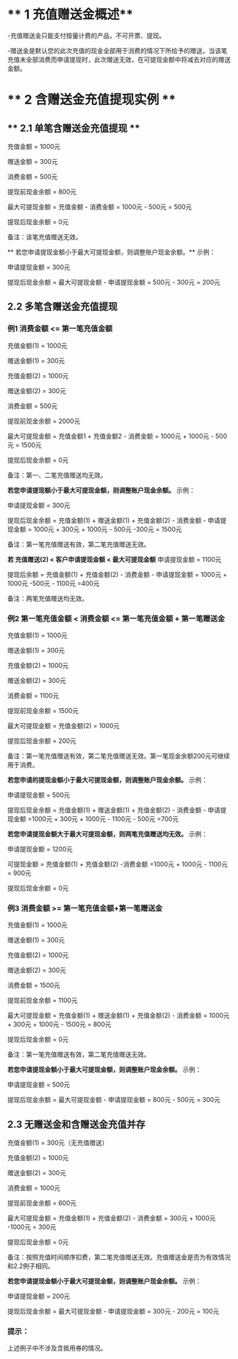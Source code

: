 # ** 1 充值赠送金概述**

-充值赠送金只能支付按量计费的产品，不可开票、提现。

-赠送金是默认您的此次充值的现金全部用于消费的情况下所给予的赠送，当该笔充值未全部消费而申请提现时，此次赠送无效，在可提现金额中将减去对应的赠送金额。

# ** 2 含赠送金充值提现实例 **
## ** 2.1 单笔含赠送金充值提现 **
充值金额 = 1000元

赠送金额 = 300元

消费金额 = 500元

提现前现金余额 = 800元

最大可提现金额 = 充值金额 - 消费金额 = 1000元 - 500元 = 500元

提现后现金余额 = 0元

备注：该笔充值赠送无效。

** 若您申请提现金额小于最大可提现金额，则调整账户现金余额。**
示例：

申请提现金额 = 300元

提现后现金余额 = 最大可提现金额 - 申请提现金额 = 500元 - 300元 = 200元

## **2.2 多笔含赠送金充值提现**
### **例1 消费金额 <= 第一笔充值金额**
充值金额(1) = 1000元

赠送金额(1) = 300元

充值金额(2) = 1000元

赠送金额(2) = 300元

消费金额 = 500元

提现前现金余额 = 2000元

最大可提现金额 = 充值金额1 + 充值金额2 - 消费金额 = 1000元 + 1000元 - 500元 = 1500元

提现后现金余额 = 0元

备注：第一、二笔充值赠送均无效。

**若您申请提现额小于最大可提现金额，则调整账户现金余额。**
示例：

申请提现金额 = 300元

提现后现金余额 = 充值金额(1) + 赠送金额(1) + 充值金额(2) - 消费金额 - 申请提现金额 = 1000元 + 300元 + 1000元 - 500元 -300元 = 1500元

备注：第一笔充值赠送有效，第二笔充值赠送无效。

**若 充值赠送(2) < 客户申请提现金额 < 最大可提现金额**
申请提现金额 = 1100元

提现后余额 = 充值金额(1) + 充值金额(2) - 消费金额 - 申请提现金额 = 1000元 + 1000元 -500元 - 1100元 =400元

备注：两笔充值赠送均无效。

### **例2 第一笔充值金额 < 消费金额 <= 第一笔充值金额 + 第一笔赠送金**
充值金额(1) = 1000元

赠送金额(1) = 300元

充值金额(2) = 1000元

赠送金额(2) = 300元

消费金额 = 1100元

提现前现金余额 = 1500元

最大可提现金额 = 充值金额(2) = 1000元 

提现后现金余额 = 200元

备注：第一笔充值赠送有效，第二笔充值赠送无效。第一笔现金余额200元可继续用于消费。

**若您申请的提现金额小于最大可提现金额，则调整账户现金余额。**
示例：

申请提现金额 = 500元

提现后现金余额 = 充值金额(1) + 赠送金额(1) + 充值金额(2) - 消费金额 - 申请提现金额 =1000元 + 300元 + 1000元 - 1100元 - 500元 =700元

**若您申请提现金额大于最大可提现金额，则两笔充值赠送均无效。**
示例：

申请提现金额 = 1200元

可提现金额 = 充值金额(1) + 充值金额(2) -消费金额 =1000元 + 1000元 - 1100元 = 900元

提现后现金余额 = 0元

### **例3 消费金额 >= 第一笔充值金额+第一笔赠送金**
充值金额(1) = 1000元

赠送金额(1) = 300元

充值金额(2) = 1000元

赠送金额(2) = 300元

消费金额 = 1500元

提现前现金余额 = 1100元

最大可提现金额 = 充值金额(1) + 赠送金额(1) + 充值金额(2) - 消费金额 = 1000元 + 300元 + 1000元 - 1500元 = 800元

提现后现金余额 = 0元

备注：第一笔充值赠送有效，第二笔充值赠送无效。

**若您申请提现金额小于最大可提现金额，则调整账户现金余额。**
示例：

申请提现金额 = 500元

提现后现金余额 = 最大可提现金额 - 申请提现金额 = 800元 - 500元 = 300元

## **2.3 无赠送金和含赠送金充值并存**
充值金额(1) = 300元（无充值赠送）

充值金额(2) = 1000元

赠送金额(2) = 300元

消费金额 = 1000元

提现前现金余额 = 600元

最大可提现金额 = 充值金额(1) + 充值金额(2) - 消费金额 = 300元 + 1000元 -1000元 = 300元

提现后现金余额 = 0元

备注：按照充值时间顺序扣费，第二笔充值赠送无效。充值赠送金是否为有效情况和2.2例子相同。

**若您申请提现金额小于最大可提现金额，则调整账户现金余额。**
示例：

申请提现金额 = 200元

提现后现金余额 = 最大可提现金额 - 申请提现金额 = 300元 - 200元 = 100元

### **提示：**
上述例子中不涉及含抵用券的情况。